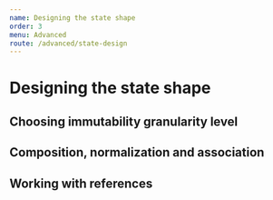 ```yaml
---
name: Designing the state shape
order: 3
menu: Advanced
route: /advanced/state-design
---
```


# Designing the state shape

## Choosing immutability granularity  level

## Composition, normalization and association

## Working with references
